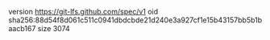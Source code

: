 version https://git-lfs.github.com/spec/v1
oid sha256:88d54f8d061c511c0941dbdcbde21d240e3a927cf1e15b43157bb5b1baacb167
size 3074
